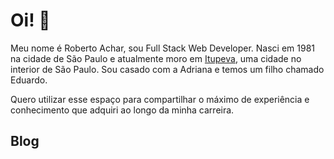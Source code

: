 
<SEO />

# Oi! 👋

Meu nome é Roberto Achar, sou Full Stack Web Developer. Nasci em 1981 na cidade de São Paulo e atualmente moro em [Itupeva][itupeva-link], uma cidade no interior de São Paulo. Sou casado com a Adriana e temos um filho chamado Eduardo.

Quero utilizar esse espaço para compartilhar o máximo de experiência e conhecimento que adquiri ao longo da minha carreira.

## Blog

<LatestPosts />

[itupeva-link]: https://www.google.com/maps/place/Itupeva,+State+of+S%C3%A3o+Paulo/@-23.1545841,-47.0668176,14z/data=!3m1!4b1!4m5!3m4!1s0x94cf30d56621a3c9:0xd7fe5ed81a7951c0!8m2!3d-23.1550145!4d-47.0524585
